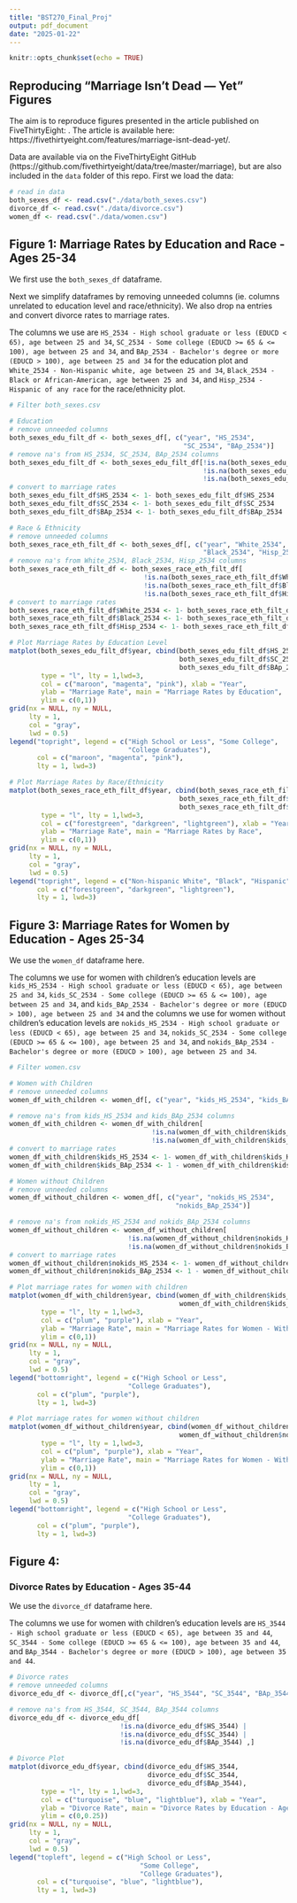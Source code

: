 ```yaml
---
title: "BST270_Final_Proj"
output: pdf_document
date: "2025-01-22"
---
```


```r
knitr::opts_chunk$set(echo = TRUE)
```

## Reproducing "Marriage Isn’t Dead — Yet" Figures

The aim is to reproduce figures presented in the article published on FiveThirtyEight: \textit{Marriage Isn’t Dead — Yet}. The article is available here: https://fivethirtyeight.com/features/marriage-isnt-dead-yet/.

Data are available via on the FiveThirtyEight GitHub (https://github.com/fivethirtyeight/data/tree/master/marriage), but are also included in the `data` folder of this repo. First we load the data:

```r
# read in data
both_sexes_df <- read.csv("./data/both_sexes.csv")
divorce_df <- read.csv("./data/divorce.csv")
women_df <- read.csv("./data/women.csv")
```

## Figure 1: Marriage Rates by Education and Race - Ages 25-34

We first use the `both_sexes_df` dataframe.

Next we simplify dataframes by removing unneeded columns (ie. columns unrelated to education level and race/ethnicity). We also drop na entries and convert divorce rates to marriage rates.

The columns we use are 
`HS_2534 - High school graduate or less (EDUCD < 65), age between 25 and 34`,  `SC_2534 - Some college (EDUCD >= 65 & <= 100), age between 25 and 34`, and `BAp_2534 - Bachelor's degree or more (EDUCD > 100), age between 25 and 34` 
for the education plot and  `White_2534 - Non-Hispanic white, age between 25 and 34`, `Black_2534 - Black or African-American, age between 25 and 34`, and `Hisp_2534 - Hispanic of any race` for the race/ethnicity plot.

```r
# Filter both_sexes.csv

# Education
# remove unneeded columns
both_sexes_edu_filt_df <- both_sexes_df[, c("year", "HS_2534", 
                                            "SC_2534", "BAp_2534")]
# remove na's from HS_2534, SC_2534, BAp_2534 columns 
both_sexes_edu_filt_df <- both_sexes_edu_filt_df[!is.na(both_sexes_edu_filt_df$HS_2534) | 
                                                 !is.na(both_sexes_edu_filt_df$SC_2534) |
                                                 !is.na(both_sexes_edu_filt_df$SC_2534),]
# convert to marriage rates 
both_sexes_edu_filt_df$HS_2534 <- 1- both_sexes_edu_filt_df$HS_2534 
both_sexes_edu_filt_df$SC_2534 <- 1- both_sexes_edu_filt_df$SC_2534 
both_sexes_edu_filt_df$BAp_2534 <- 1- both_sexes_edu_filt_df$BAp_2534 

# Race & Ethnicity
# remove unneeded columns
both_sexes_race_eth_filt_df <- both_sexes_df[, c("year", "White_2534", 
                                                 "Black_2534", "Hisp_2534")]
# remove na's from White_2534, Black_2534, Hisp_2534 columns 
both_sexes_race_eth_filt_df <- both_sexes_race_eth_filt_df[
                                  !is.na(both_sexes_race_eth_filt_df$White_2534) | 
                                  !is.na(both_sexes_race_eth_filt_df$Black_2534) |
                                  !is.na(both_sexes_race_eth_filt_df$Hisp_2534),]
# convert to marriage rates 
both_sexes_race_eth_filt_df$White_2534 <- 1- both_sexes_race_eth_filt_df$White_2534 
both_sexes_race_eth_filt_df$Black_2534 <- 1- both_sexes_race_eth_filt_df$Black_2534 
both_sexes_race_eth_filt_df$Hisp_2534 <- 1- both_sexes_race_eth_filt_df$Hisp_2534 
```

```r
# Plot Marriage Rates by Education Level
matplot(both_sexes_edu_filt_df$year, cbind(both_sexes_edu_filt_df$HS_2534, 
                                           both_sexes_edu_filt_df$SC_2534, 
                                           both_sexes_edu_filt_df$BAp_2534), 
        type = "l", lty = 1,lwd=3, 
        col = c("maroon", "magenta", "pink"), xlab = "Year", 
        ylab = "Marriage Rate", main = "Marriage Rates by Education",
        ylim = c(0,1))
grid(nx = NULL, ny = NULL,
     lty = 1,
     col = "gray", 
     lwd = 0.5)
legend("topright", legend = c("High School or Less", "Some College", 
                              "College Graduates"), 
       col = c("maroon", "magenta", "pink"), 
       lty = 1, lwd=3)
```
```r
# Plot Marriage Rates by Race/Ethnicity
matplot(both_sexes_race_eth_filt_df$year, cbind(both_sexes_race_eth_filt_df$White_2534,
                                           both_sexes_race_eth_filt_df$Black_2534, 
                                           both_sexes_race_eth_filt_df$Hisp_2534), 
        type = "l", lty = 1,lwd=3, 
        col = c("forestgreen", "darkgreen", "lightgreen"), xlab = "Year", 
        ylab = "Marriage Rate", main = "Marriage Rates by Race",
        ylim = c(0,1))
grid(nx = NULL, ny = NULL,
     lty = 1, 
     col = "gray", 
     lwd = 0.5) 
legend("topright", legend = c("Non-hispanic White", "Black", "Hispanic"), 
       col = c("forestgreen", "darkgreen", "lightgreen"), 
       lty = 1, lwd=3)
```

## Figure 3: Marriage Rates for Women by Education - Ages 25-34

We use the `women_df` dataframe here.

The columns we use for women with children's education levels are `kids_HS_2534 - High school graduate or less (EDUCD < 65), age between 25 and 34`, `kids_SC_2534 - Some college (EDUCD >= 65 & <= 100), age between 25 and 34`, and `kids_BAp_2534 - Bachelor's degree or more (EDUCD > 100), age between 25 and 34` and the columns we use for women without children's education levels are `nokids_HS_2534 - High school graduate or less (EDUCD < 65), age between 25 and 34`, `nokids_SC_2534 - Some college (EDUCD >= 65 & <= 100), age between 25 and 34`, and `nokids_BAp_2534 - Bachelor's degree or more (EDUCD > 100), age between 25 and 34`. 

```r
# Filter women.csv

# Women with Children
# remove unneeded columns
women_df_with_children <- women_df[, c("year", "kids_HS_2534", "kids_BAp_2534")]

# remove na's from kids_HS_2534 and kids_BAp_2534 columns 
women_df_with_children <- women_df_with_children[
                                    !is.na(women_df_with_children$kids_HS_2534) | 
                                    !is.na(women_df_with_children$kids_BAp_2534),]
# convert to marriage rates
women_df_with_children$kids_HS_2534 <- 1- women_df_with_children$kids_HS_2534
women_df_with_children$kids_BAp_2534 <- 1 - women_df_with_children$kids_BAp_2534

# Women without Children
# remove unneeded columns
women_df_without_children <- women_df[, c("year", "nokids_HS_2534", 
                                          "nokids_BAp_2534")]

# remove na's from nokids_HS_2534 and nokids_BAp_2534 columns 
women_df_without_children <- women_df_without_children[
                              !is.na(women_df_without_children$nokids_HS_2534) | 
                              !is.na(women_df_without_children$nokids_BAp_2534),]
# convert to marriage rates
women_df_without_children$nokids_HS_2534 <- 1- women_df_without_children$nokids_HS_2534
women_df_without_children$nokids_BAp_2534 <- 1 - women_df_without_children$nokids_BAp_2534
```


```r
# Plot marriage rates for women with children
matplot(women_df_with_children$year, cbind(women_df_with_children$kids_HS_2534, 
                                           women_df_with_children$kids_BAp_2534), 
        type = "l", lty = 1,lwd=3, 
        col = c("plum", "purple"), xlab = "Year", 
        ylab = "Marriage Rate", main = "Marriage Rates for Women - With Children",
        ylim = c(0,1))
grid(nx = NULL, ny = NULL,
     lty = 1,
     col = "gray", 
     lwd = 0.5)
legend("bottomright", legend = c("High School or Less",
                              "College Graduates"), 
       col = c("plum", "purple"), 
       lty = 1, lwd=3)
```

```r
# Plot marriage rates for women without children
matplot(women_df_without_children$year, cbind(women_df_without_children$nokids_HS_2534, 
                                           women_df_without_children$nokids_BAp_2534), 
        type = "l", lty = 1,lwd=3, 
        col = c("plum", "purple"), xlab = "Year", 
        ylab = "Marriage Rate", main = "Marriage Rates for Women - Without Children",
        ylim = c(0,1))
grid(nx = NULL, ny = NULL,
     lty = 1,
     col = "gray", 
     lwd = 0.5)
legend("bottomright", legend = c("High School or Less",
                              "College Graduates"), 
       col = c("plum", "purple"), 
       lty = 1, lwd=3)
```

## Figure 4:

### Divorce Rates by Education - Ages 35-44

We use the `divorce_df` dataframe here.

The columns we use for women with children's education levels are `HS_3544 - High school graduate or less (EDUCD < 65), age between 35 and 44`, `SC_3544 - Some college (EDUCD >= 65 & <= 100), age between 35 and 44`, and `BAp_3544 - Bachelor's degree or more (EDUCD > 100), age between 35 and 44`.

```r
# Divorce rates
# remove unneeded columns
divorce_edu_df <- divorce_df[,c("year", "HS_3544", "SC_3544", "BAp_3544")]

# remove na's from HS_3544, SC_3544, BAp_3544 columns
divorce_edu_df <- divorce_edu_df[
                            !is.na(divorce_edu_df$HS_3544) | 
                            !is.na(divorce_edu_df$SC_3544) | 
                            !is.na(divorce_edu_df$BAp_3544) ,]
```

```r
# Divorce Plot
matplot(divorce_edu_df$year, cbind(divorce_edu_df$HS_3544, 
                                   divorce_edu_df$SC_3544,
                                   divorce_edu_df$BAp_3544), 
        type = "l", lty = 1,lwd=3, 
        col = c("turquoise", "blue", "lightblue"), xlab = "Year", 
        ylab = "Divorce Rate", main = "Divorce Rates by Education - Ages 35-44",
        ylim = c(0,0.25))
grid(nx = NULL, ny = NULL,
     lty = 1,
     col = "gray", 
     lwd = 0.5)
legend("topleft", legend = c("High School or Less",
                                 "Some College",
                                 "College Graduates"), 
       col = c("turquoise", "blue", "lightblue"), 
       lty = 1, lwd=3)
```
